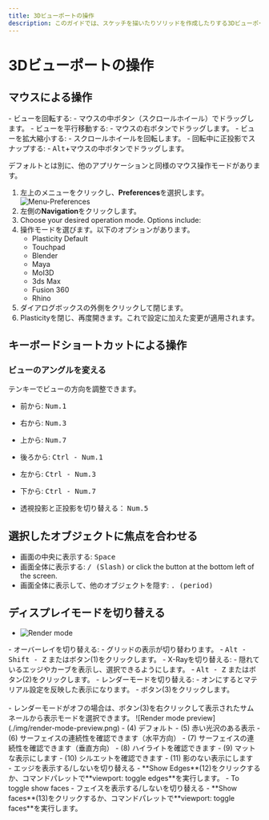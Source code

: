 ```yaml
---
title: 3Dビューポートの操作
description: このガイドでは、スケッチを描いたりソリッドを作成したりする3Dビューポートの操作方法を説明します。
---
```


# 3Dビューポートの操作

## マウスによる操作

<div className="dl">
- ビューを回転する: 
   - マウスの中ボタン（スクロールホイール）でドラッグします。
- ビューを平行移動する: 
   - マウスの右ボタンでドラッグします。
- ビューを拡大縮小する: 
   - スクロールホイールを回転します。
- 回転中に正投影でスナップする:
   - <kbd>Alt</kbd>+マウスの中ボタンでドラッグします。
</div>

デフォルトとは別に、他のアプリケーションと同様のマウス操作モードがあります。

1. 左上のメニューをクリックし、**Preferences**を選択します。
![Menu-Preferences](./img/menu-pleferences.png)
2. 左側の**Navigation**をクリックします。
3. Choose your desired operation mode. Options include:
3. 操作モードを選びます。以下のオプションがあります。
   - Plasticity Default
   - Touchpad
   - Blender
   - Maya
   - MoI3D
   - 3ds Max
   - Fusion 360
   - Rhino
4. ダイアログボックスの外側をクリックして閉じます。
5. Plasticityを閉じ、再度開きます。これで設定に加えた変更が適用されます。

## キーボードショートカットによる操作

### ビューのアングルを変える

テンキーでビューの方向を調整できます。

- 前から: <kbd>Num.1</kbd>
- 右から: <kbd>Num.3</kbd>
- 上から: <kbd>Num.7</kbd>
- 後ろから: <kbd>Ctrl - Num.1</kbd>
- 左から: <kbd>Ctrl - Num.3</kbd>
- 下から: <kbd>Ctrl - Num.7</kbd>

- 透視投影と正投影を切り替える： <kbd>Num.5</kbd>

## 選択したオブジェクトに焦点を合わせる

- 画面の中央に表示する: <kbd>Space</kbd>
- 画面全体に表示する: <kbd>/ (Slash)</kbd> or click the button at the bottom left of the screen.
- 画面全体に表示して、他のオブジェクトを隠す: <kbd>. (period)</kbd>

## ディスプレイモードを切り替える

- ![Render mode](./img/render-mode.png)

<div className="dl">
- オーバーレイを切り替える:
   - グリッドの表示が切り替わります。
   - <kbd>Alt - Shift - Z</kbd> またはボタン(1)をクリックします。
- X-Rayを切り替える:
   - 隠れているエッジやカーブを表示し、選択できるようにします。
   - <kbd>Alt - Z</kbd> またはボタン(2)をクリックします。
- レンダーモードを切り替える:
   - オンにするとマテリアル設定を反映した表示になります。
   - ボタン(3)をクリックします。
</div>
<br />
- レンダーモードがオフの場合は、ボタン(3)を右クリックして表示されたサムネールから表示モードを選択できます。
   ![Render mode preview](./img/render-mode-preview.png)
- (4) デフォルト
- (5) 赤い光沢のある表示
- (6) サーフェイスの連続性を確認できます（水平方向）
- (7) サーフェイスの連続性を確認できます（垂直方向）
- (8) ハイライトを確認できます
- (9) マットな表示にします
- (10) シルエットを確認できます
- (11) 影のない表示にします

<div className="dl">
- エッジを表示する/しないを切り替える
   - **Show Edges**(12)をクリックするか、コマンドパレットで**viewport: toggle edges**を実行します。
- To toggle show faces
- フェイスを表示する/しないを切り替える
   - **Show faces**(13)をクリックするか、コマンドパレットで**viewport: toggle faces**を実行します。
</div>
